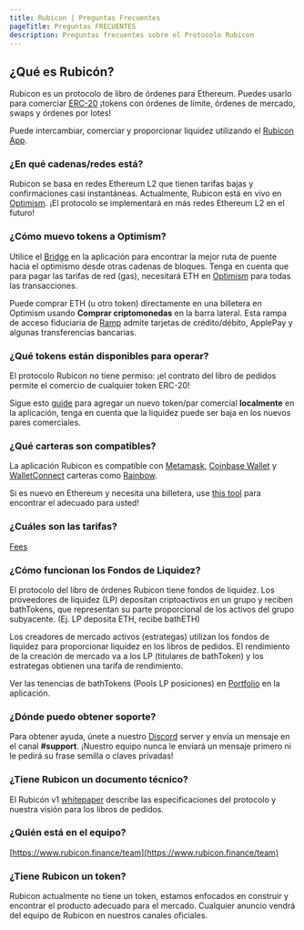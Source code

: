 ```yaml
---
title: Rubicon | Preguntas Frecuentes
pageTitle: Preguntas FRECUENTES
description: Preguntas frecuentes sobre el Protocolo Rubicon
---
```


## ¿Qué es Rubicón?

Rubicon es un protocolo de libro de órdenes para Ethereum. Puedes usarlo para comerciar [ERC-20](https://ethereum.org/en/developers/docs/standards/tokens/erc-20/) ¡tokens con órdenes de límite, órdenes de mercado, swaps y órdenes por lotes!

Puede intercambiar, comerciar y proporcionar liquidez utilizando el [Rubicon App](https://app.rubicon.finance/).

### ¿En qué cadenas/redes está?

Rubicon se basa en redes Ethereum L2 que tienen tarifas bajas y confirmaciones casi instantáneas. Actualmente, Rubicon está en vivo en [Optimism](https://www.optimism.io/). ¡El protocolo se implementará en más redes Ethereum L2 en el futuro!

### ¿Cómo muevo tokens a Optimism?

Utilice el [Bridge](https://app.rubicon.finance/bridge) en la aplicación para encontrar la mejor ruta de puente hacia el optimismo desde otras cadenas de bloques. Tenga en cuenta que para pagar las tarifas de red (gas), necesitará ETH en [Optimism](https://www.optimism.io/) para todas las transacciones.

Puede comprar ETH (u otro token) directamente en una billetera en Optimism usando **Comprar criptomonedas** en la barra lateral. Esta rampa de acceso fiduciaria de [Ramp](https://ramp.network/) admite tarjetas de crédito/débito, ApplePay y algunas transferencias bancarias.

### ¿Qué tokens están disponibles para operar?

El protocolo Rubicon no tiene permiso: ¡el contrato del libro de pedidos permite el comercio de cualquier token ERC-20!

Sigue esto [guide](/docs/guides/trade/adding-a-trading-pair) para agregar un nuevo token/par comercial **localmente** en la aplicación, tenga en cuenta que la liquidez puede ser baja en los nuevos pares comerciales.

### ¿Qué carteras son compatibles?

La aplicación Rubicon es compatible con [Metamask](https://metamask.io/), [Coinbase Wallet](https://www.coinbase.com/wallet) y [WalletConnect](https://walletconnect.com/) carteras como [Rainbow](https://rainbow.me/).

Si es nuevo en Ethereum y necesita una billetera, use [this tool](https://ethereum.org/en/wallets/find-wallet/) para encontrar el adecuado para usted!

### ¿Cuáles son las tarifas?

[Fees](/guides/trade/fees)

### ¿Cómo funcionan los Fondos de Liquidez?

El protocolo del libro de órdenes Rubicon tiene fondos de liquidez. Los proveedores de liquidez (LP) depositan criptoactivos en un grupo y reciben bathTokens, que representan su parte proporcional de los activos del grupo subyacente.
(Ej. LP deposita ETH, recibe bathETH)

Los creadores de mercado activos (estrategas) utilizan los fondos de liquidez para proporcionar liquidez en los libros de pedidos. El rendimiento de la creación de mercado va a los LP (titulares de bathToken) y los estrategas obtienen una tarifa de rendimiento.

Ver las tenencias de bathTokens (Pools LP posiciones) en [Portfolio](https://app.rubicon.finance/portfolio) en la aplicación.

### ¿Dónde puedo obtener soporte?

Para obtener ayuda, únete a nuestro [Discord](https://discord.com/invite/E7pS24J) server y envía un mensaje en el canal **#support**. ¡Nuestro equipo nunca le enviará un mensaje primero ni le pedirá su frase semilla o claves privadas!

### ¿Tiene Rubicon un documento técnico?

El Rubicón v1 [whitepaper](https://github.com/RubiconDeFi/rubicon-protocol-v1/blob/master/Rubicon%20v1%20Whitepaper.pdf) describe las especificaciones del protocolo y nuestra visión para los libros de pedidos.

### ¿Quién está en el equipo?

[https://www.rubicon.finance/team](https://www.rubicon.finance/team)

### ¿Tiene Rubicon un token?

Rubicon actualmente no tiene un token, estamos enfocados en construir y encontrar el producto adecuado para el mercado. Cualquier anuncio vendrá del equipo de Rubicon en nuestros canales oficiales.